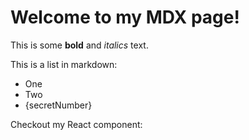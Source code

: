 

# Welcome to my MDX page!
 
This is some **bold** and _italics_ text.
 
This is a list in markdown:
 
- One
- Two
- {secretNumber}
 
Checkout my React component:

<Counter/>
 